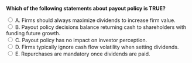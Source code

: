 ::: {.question-block}

<form onsubmit="event.preventDefault(); checkAnswer('module10_mcq_q33')" data-correct-answer="B">
<strong style="display: block;">Which of the following statements about payout policy is TRUE?</strong>

<label><input type="radio" name="module10_mcq_q33" value="A"> A. Firms should always maximize dividends to increase firm value.</label><br>
<label><input type="radio" name="module10_mcq_q33" value="B"> B. Payout policy decisions balance returning cash to shareholders with funding future growth.</label><br>
<label><input type="radio" name="module10_mcq_q33" value="C"> C. Payout policy has no impact on investor perception.</label><br>
<label><input type="radio" name="module10_mcq_q33" value="D"> D. Firms typically ignore cash flow volatility when setting dividends.</label><br>
<label><input type="radio" name="module10_mcq_q33" value="E"> E. Repurchases are mandatory once dividends are paid.</label><br>
</form>

<div id="feedback-module10_mcq_q33" class="feedback" data-status="" style="display:none;">
✅ B is correct. Payout policy involves a trade-off between rewarding shareholders and retaining funds for future profitable investment opportunities.
</div>

:::
